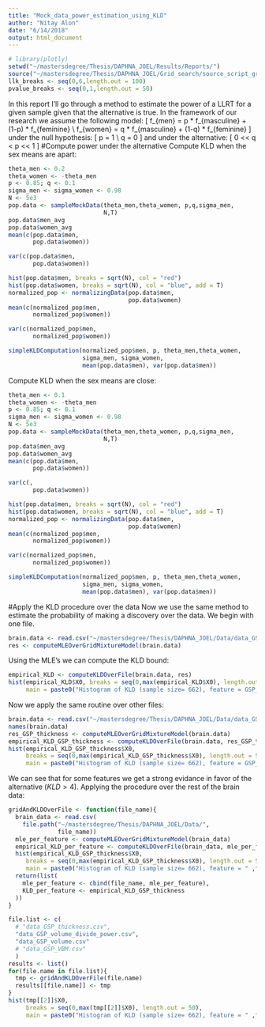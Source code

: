 ```yaml
---
title: "Mock_data_power_estimation_using_KLD"
author: "Nitay Alon"
date: "6/14/2018"
output: html_document
---
```

```r
# library(plotly)
setwd("~/mastersdegree/Thesis/DAPHNA_JOEL/Results/Reports/")
source("~/mastersdegree/Thesis/DAPHNA_JOEL/Grid_search/source_script_grid_search.R")
llk_breaks <- seq(0,6,length.out = 100)
pvalue_breaks <- seq(0,1,length.out = 50)
```

In this report I'll go through a method to estimate the power of a LLRT for a given sample given that the alternative is true. In the framework of our research we assume the following model:
\[
f_{men} = p * f_{masculine} + (1-p) * f_{feminine} \\
f_{women} = q * f_{masculine} + (1-q) * f_{feminine}
\]
under the null hypothesis:
\[
p = 1 \\
q = 0
\]
and under the  alternative:
\[
0 << q < p << 1
\]
#Compute power under the alternative
Compute KLD when the sex means are apart:
```r
theta_men <- 0.2
theta_women <- -theta_men
p <- 0.85; q <- 0.1
sigma_men <- sigma_women <- 0.98
N <- 5e3
pop.data <- sampleMockData(theta_men,theta_women, p,q,sigma_men,
                           N,T)
pop.data$men_avg
pop.data$women_avg
mean(c(pop.data$men,
       pop.data$women))

var(c(pop.data$men,
       pop.data$women))

hist(pop.data$men, breaks = sqrt(N), col = "red")
hist(pop.data$women, breaks = sqrt(N), col = "blue", add = T)
normalized_pop <- normalizingData(pop.data$men, 
                                  pop.data$women)
mean(c(normalized_pop$men,
       normalized_pop$women))

var(c(normalized_pop$men,
       normalized_pop$women))

simpleKLDComputation(normalized_pop$men, p, theta_men,theta_women,
                     sigma_men, sigma_women, 
                     mean(pop.data$men), var(pop.data$men))

```

Compute KLD when the sex means are close:
```r
theta_men <- 0.1
theta_women <- -theta_men
p <- 0.85; q <- 0.1
sigma_men <- sigma_women <- 0.98
N <- 5e3
pop.data <- sampleMockData(theta_men,theta_women, p,q,sigma_men,
                           N,T)
pop.data$men_avg
pop.data$women_avg
mean(c(pop.data$men,
       pop.data$women))

var(c(,
       pop.data$women))

hist(pop.data$men, breaks = sqrt(N), col = "red")
hist(pop.data$women, breaks = sqrt(N), col = "blue", add = T)
normalized_pop <- normalizingData(pop.data$men, 
                                  pop.data$women)
mean(c(normalized_pop$men,
       normalized_pop$women))

var(c(normalized_pop$men,
       normalized_pop$women))

simpleKLDComputation(normalized_pop$men, p, theta_men,theta_women,
                     sigma_men, sigma_women, 
                     mean(pop.data$men), var(pop.data$men))

```
#Apply the KLD procedure over the data
Now we use the same method to estimate the probability of making a discovery over the data. We begin with one file.
```r
brain.data <- read.csv("~/mastersdegree/Thesis/DAPHNA_JOEL/Data/data_GSP_VBM.csv")
res <- computeMLEOverGridMixtureModel(brain.data)
```
Using the MLE's we can compute the KLD bound:
```r
empirical_KLD <- computeKLDOverFile(brain.data, res)
hist(empirical_KLD$X0, breaks = seq(0,max(empirical_KLD$X0), length.out = 50),
     main = paste0("Histogram of KLD (sample size= 662), feature = GSP_VBM"))
```
Now we apply the same routine over other files:
```r
brain.data <- read.csv("~/mastersdegree/Thesis/DAPHNA_JOEL/Data/data_GSP_thickness.csv")
names(brain.data)
res_GSP_thickness <- computeMLEOverGridMixtureModel(brain.data)
empirical_KLD_GSP_thickness <- computeKLDOverFile(brain.data, res_GSP_thickness)
hist(empirical_KLD_GSP_thickness$X0, 
     breaks = seq(0,max(empirical_KLD_GSP_thickness$X0), length.out = 50),
     main = paste0("Histogram of KLD (sample size= 662), feature = GSP_thickness"))
```
We can see that for some features we get a strong evidance in favor of the alternative ($KLD > 4$). Applying the procedure over the rest of the brain data:
```r
gridAndKLDOverFile <- function(file_name){
  brain_data <- read.csv(
    file.path("~/mastersdegree/Thesis/DAPHNA_JOEL/Data/",
              file_name))
  mle_per_feature <- computeMLEOverGridMixtureModel(brain_data)
  empirical_KLD_per_feature <- computeKLDOverFile(brain_data, mle_per_feature)
  hist(empirical_KLD_GSP_thickness$X0, 
     breaks = seq(0,max(empirical_KLD_GSP_thickness$X0), length.out = 50),
     main = paste0("Histogram of KLD (sample size= 662), feature = " ,file_name))
  return(list(
    mle_per_feature <- cbind(file_name, mle_per_feature),
    KLD_per_feature <- empirical_KLD_GSP_thickness
  ))
}
```
```r
file.list <- c(
  # "data_GSP_thickness.csv",
  "data_GSP_volume_divide_power.csv",
  "data_GSP_volume.csv"
  # "data_GSP_VBM.csv"
  )
results <- list()
for(file.name in file.list){
  tmp <- gridAndKLDOverFile(file.name)
  results[[file.name]] <- tmp
}
hist(tmp[[2]]$X0, 
     breaks = seq(0,max(tmp[[2]]$X0), length.out = 50),
     main = paste0("Histogram of KLD (sample size= 662), feature = " ,file.name))
```


